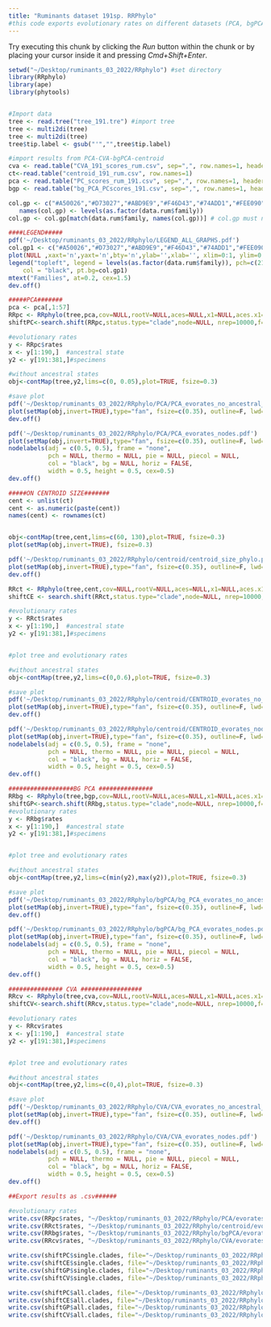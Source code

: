 ```yaml
---
title: "Ruminants dataset 191sp. RRPhylo"
#this code exports evolutionary rates on different datasets (PCA, bgPCA, CVA and centroid size results). 
---
```


Try executing this chunk by clicking the *Run* button within the chunk or by placing your cursor inside it and pressing *Cmd+Shift+Enter*. 

```r
setwd("~/Desktop/ruminants_03_2022/RRphylo") #set directory
library(RRphylo)
library(ape)
library(phytools)


#Import data
tree <- read.tree("tree_191.tre") #import tree
tree <- multi2di(tree)
tree <- multi2di(tree)
tree$tip.label <- gsub("'","",tree$tip.label)

#import results from PCA-CVA-bgPCA-centroid
cva <- read.table("CVA_191_scores_rum.csv", sep=",", row.names=1, header=TRUE)  
ct<-read.table("centroid_191_rum.csv", row.names=1)
pca <- read.table("PC_scores_rum_191.csv", sep=",", row.names=1, header=TRUE)   
bgp <- read.table("bg_PCA_PCscores_191.csv", sep=",", row.names=1, header=TRUE)  
```


```r
col.gp <- c("#A50026","#D73027","#ABD9E9","#F46D43","#74ADD1","#FEE090","#4575B4","#FFFFBF","#313695" )
   names(col.gp) <- levels(as.factor(data.rum$family))
col.gp <- col.gp[match(data.rum$family, names(col.gp))] # col.gp must not be a factor

####LEGEND#####
pdf('~/Desktop/ruminants_03_2022/RRphylo/LEGEND_ALL_GRAPHS.pdf')
col.gp1 <- c("#A50026","#D73027","#ABD9E9","#F46D43","#74ADD1","#FEE090","#4575B4","#FFFFBF","#313695" )
plot(NULL ,xaxt='n',yaxt='n',bty='n',ylab='',xlab='', xlim=0:1, ylim=0:1)
legend("topleft", legend = levels(as.factor(data.rum$family)), pch=c(21,21,21,21,21,21,21,23,24), bty='n', cex=1.3,
    col = "black", pt.bg=col.gp1)
mtext("Families", at=0.2, cex=1.5)
dev.off()
```



```r
#####PCA#######
pca <- pca[,1:57]
RRpc <- RRphylo(tree,pca,cov=NULL,rootV=NULL,aces=NULL,x1=NULL,aces.x1=NULL,clus=0.5)
shiftPC<-search.shift(RRpc,status.type="clade",node=NULL, nrep=10000,f=2, filename=setwd("~/Desktop/ruminants_03_2022/RRphylo"))

#evolutionary rates
y <- RRpc$rates
x <- y[1:190,]  #ancestral state
y2 <- y[191:381,]#specimens

#without ancestral states
obj<-contMap(tree,y2,lims=c(0, 0.05),plot=TRUE, fsize=0.3)

#save plot
pdf('~/Desktop/ruminants_03_2022/RRphylo/PCA/PCA_evorates_no_ancestral_states.pdf')
plot(setMap(obj,invert=TRUE),type="fan", fsize=c(0.35), outline=F, lwd=3, offset=5)
dev.off()

pdf('~/Desktop/ruminants_03_2022/RRphylo/PCA/PCA_evorates_nodes.pdf')
plot(setMap(obj,invert=TRUE),type="fan", fsize=c(0.35), outline=F, lwd=3, offset=5)
nodelabels(adj = c(0.5, 0.5), frame = "none",
           pch = NULL, thermo = NULL, pie = NULL, piecol = NULL,
           col = "black", bg = NULL, horiz = FALSE,
           width = 0.5, height = 0.5, cex=0.5)
dev.off()

```


```r
#####ON CENTROID SIZE#######
cent <- unlist(ct)
cent <- as.numeric(paste(cent))
names(cent) <- rownames(ct)


obj<-contMap(tree,cent,lims=c(60, 130),plot=TRUE, fsize=0.3)
plot(setMap(obj,invert=TRUE), fsize=0.3)

pdf('~/Desktop/ruminants_03_2022/RRphylo/centroid/centroid_size_phylo.pdf')
plot(setMap(obj,invert=TRUE),type="fan", fsize=c(0.35), outline=F, lwd=3,offset=5)
dev.off()

RRct <- RRphylo(tree,cent,cov=NULL,rootV=NULL,aces=NULL,x1=NULL,aces.x1=NULL,clus=0.5)
shiftCE <- search.shift(RRct,status.type="clade",node=NULL, nrep=10000,f=2, filename=setwd("~/Desktop/ruminants_03_2022/RRphylo"))

#evolutionary rates
y <- RRct$rates
x <- y[1:190,]  #ancestral state
y2 <- y[191:381,]#specimens


#plot tree and evolutionary rates

#without ancestral states
obj<-contMap(tree,y2,lims=c(0,0.6),plot=TRUE, fsize=0.3)

#save plot
pdf('~/Desktop/ruminants_03_2022/RRphylo/centroid/CENTROID_evorates_no_ancestral_states.pdf')
plot(setMap(obj,invert=TRUE),type="fan", fsize=c(0.35), outline=F, lwd=3, offset=5)
dev.off()

pdf('~/Desktop/ruminants_03_2022/RRphylo/centroid/CENTROID_evorates_nodes.pdf')
plot(setMap(obj,invert=TRUE),type="fan", fsize=c(0.35), outline=F, lwd=3, offset=5)
nodelabels(adj = c(0.5, 0.5), frame = "none",
           pch = NULL, thermo = NULL, pie = NULL, piecol = NULL,
           col = "black", bg = NULL, horiz = FALSE,
           width = 0.5, height = 0.5, cex=0.5)
dev.off()

```


```r
##################BG PCA ###############
RRbg <- RRphylo(tree,bgp,cov=NULL,rootV=NULL,aces=NULL,x1=NULL,aces.x1=NULL,clus=0.5)
shiftGP<-search.shift(RRbg,status.type="clade",node=NULL, nrep=10000,f=2, filename=setwd("~/Desktop/ruminants_03_2022/RRphylo"))
#evolutionary rates
y <- RRbg$rates
x <- y[1:190,]  #ancestral state
y2 <- y[191:381,]#specimens


#plot tree and evolutionary rates

#without ancestral states
obj<-contMap(tree,y2,lims=c(min(y2),max(y2)),plot=TRUE, fsize=0.3)

#save plot
pdf('~/Desktop/ruminants_03_2022/RRphylo/bgPCA/bg_PCA_evorates_no_ancestral_states.pdf')
plot(setMap(obj,invert=TRUE),type="fan", fsize=c(0.35), outline=F, lwd=3, offset=5)
dev.off()

pdf('~/Desktop/ruminants_03_2022/RRphylo/bgPCA/bg_PCA_evorates_nodes.pdf')
plot(setMap(obj,invert=TRUE),type="fan", fsize=c(0.35), outline=F, lwd=3, offset=5)
nodelabels(adj = c(0.5, 0.5), frame = "none",
           pch = NULL, thermo = NULL, pie = NULL, piecol = NULL,
           col = "black", bg = NULL, horiz = FALSE,
           width = 0.5, height = 0.5, cex=0.5)
dev.off()

```


```r
############### CVA #################
RRcv <- RRphylo(tree,cva,cov=NULL,rootV=NULL,aces=NULL,x1=NULL,aces.x1=NULL,clus=0.5)
shiftCV<-search.shift(RRcv,status.type="clade",node=NULL, nrep=10000,f=2, filename=setwd("~/Desktop/ruminants_03_2022/RRphylo"))

#evolutionary rates
y <- RRcv$rates
x <- y[1:190,]  #ancestral state
y2 <- y[191:381,]#specimens


#plot tree and evolutionary rates

#without ancestral states
obj<-contMap(tree,y2,lims=c(0,4),plot=TRUE, fsize=0.3)

#save plot
pdf('~/Desktop/ruminants_03_2022/RRphylo/CVA/CVA_evorates_no_ancestral_states.pdf')
plot(setMap(obj,invert=TRUE),type="fan", fsize=c(0.35), outline=F, lwd=3, offset=5)
dev.off()

pdf('~/Desktop/ruminants_03_2022/RRphylo/CVA/CVA_evorates_nodes.pdf')
plot(setMap(obj,invert=TRUE),type="fan", fsize=c(0.35), outline=F, lwd=3, offset=5)
nodelabels(adj = c(0.5, 0.5), frame = "none",
           pch = NULL, thermo = NULL, pie = NULL, piecol = NULL,
           col = "black", bg = NULL, horiz = FALSE,
           width = 0.5, height = 0.5, cex=0.5)
dev.off()

```


```r

##Export results as .csv######

#evolutionary rates
write.csv(RRpc$rates, "~/Desktop/ruminants_03_2022/RRphylo/PCA/evorates_pca.csv")
write.csv(RRct$rates, "~/Desktop/ruminants_03_2022/RRphylo/centroid/evorates_centroid.csv")
write.csv(RRbg$rates, "~/Desktop/ruminants_03_2022/RRphylo/bgPCA/evorates_bg-pca.csv")
write.csv(RRcv$rates, "~/Desktop/ruminants_03_2022/RRphylo/CVA/evorates_cva.csv")

write.csv(shiftPC$single.clades, file="~/Desktop/ruminants_03_2022/RRphylo/PCA/PCA_SC_shift_191.csv") #Variation 
write.csv(shiftCE$single.clades, file="~/Desktop/ruminants_03_2022/RRphylo/centroid/cent_SC_shift_191.csv") #Variation 
write.csv(shiftGP$single.clades, file="~/Desktop/ruminants_03_2022/RRphylo/bgPCA/bgPCA_SC_shift_191.csv") #Variation 
write.csv(shiftCV$single.clades, file="~/Desktop/ruminants_03_2022/RRphylo/CVA/CVA_SC_shift_191.csv") #Variation

write.csv(shiftPC$all.clades, file="~/Desktop/ruminants_03_2022/RRphylo/PCA/PCA_AC_shift_191.csv") #Variation 
write.csv(shiftCE$all.clades, file="~/Desktop/ruminants_03_2022/RRphylo/centroid/cent_AC_shift_191.csv") #Variation 
write.csv(shiftGP$all.clades, file="~/Desktop/ruminants_03_2022/RRphylo/bgPCA/bgPCA_AC_shift_191.csv") #Variation 
write.csv(shiftCV$all.clades, file="~/Desktop/ruminants_03_2022/RRphylo/CVA/CVA_AC_shift_191.csv") #Variation


```


